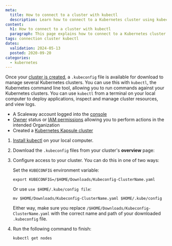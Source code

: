 ```yaml
---
meta:
  title: How to connect to a cluster with kubectl
  description: Learn how to connect to a Kubernetes cluster using kubectl. Follow steps to manage cluster resources, deploy applications, and view logs easily from your local computer.
content:
  h1: How to connect to a cluster with kubectl
  paragraph: This page explains how to connect to a Kubernetes cluster via kubectl
tags: connection cluster kubectl
dates:
  validation: 2024-05-13
  posted: 2020-09-20
categories:
  - kubernetes
---
```


Once your [cluster is created](/containers/kubernetes/how-to/create-cluster/), a `.kubeconfig` file is available for download to manage several Kubernetes clusters. You can use this with `kubectl`, the Kubernetes command line tool, allowing you to run commands against your Kubernetes clusters. You can use `kubectl` from a terminal on your local computer to deploy applications, inspect and manage cluster resources, and view logs.

<Macro id="requirements" />

- A Scaleway account logged into the [console](https://console.scaleway.com)
- [Owner](/identity-and-access-management/iam/concepts/#owner) status or [IAM permissions](/identity-and-access-management/iam/concepts/#permission) allowing you to perform actions in the intended Organization
- Created a [Kubernetes Kapsule cluster](/containers/kubernetes/how-to/create-cluster/)

1. [Install kubectl](https://kubernetes.io/docs/tasks/tools/) on your local computer.
2. Download the `.kubeconfig` files from your cluster's **overview** page:
    <Lightbox src="scaleway-kapsule_kubeconfig.webp" alt="" />
3. Configure access to your cluster. You can do this in one of two ways:

    Set the `KUBECONFIG` environment variable:
    ```
    export KUBECONFIG=/$HOME/Downloads/Kubeconfig-ClusterName.yaml
    ```

    Or use `use $HOME/.kube/config file`:
    ```
    mv $HOME/Downloads/Kubeconfig-ClusterName.yaml $HOME/.kube/config
    ```

    Either way, make sure you replace `/$HOME/Downloads/Kubeconfig-ClusterName.yaml` with the correct name and path of your downloaded `.kubeconfig` file.
4. Run the following command to finish:
    ```
    kubectl get nodes
    ```



